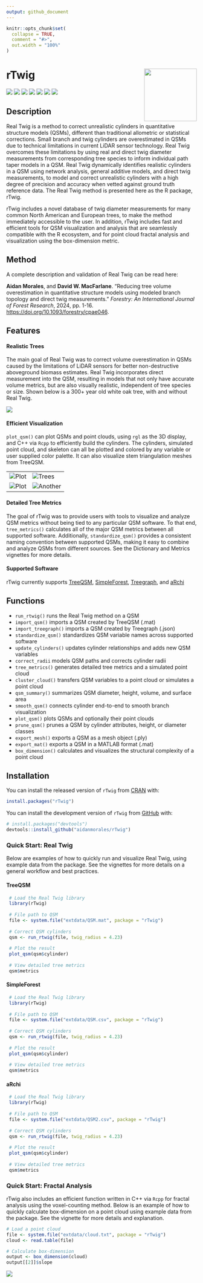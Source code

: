 ```yaml
---
output: github_document
---
```


<!-- README.md is generated from README.Rmd. Please edit that file -->

```r
knitr::opts_chunk$set(
  collapse = TRUE,
  comment = "#>",
  out.width = "100%"
)
```

# rTwig <img src="man/figures/logo.svg" align="right" height="139"/>

<!-- badges: start -->

[![](https://www.r-pkg.org/badges/version/rTwig)](https://cran.r-project.org/package=rTwig) [![](https://aidanmorales.r-universe.dev/badges/rTwig)](https://aidanmorales.r-universe.dev) [![](https://github.com/aidanmorales/rTwig/actions/workflows/R-CMD-check.yaml/badge.svg)](https://github.com/aidanmorales/rTwig/actions/workflows/R-CMD-check.yaml) [![](https://img.shields.io/github/last-commit/aidanmorales/rTwig.svg)](https://github.com/aidanmorales/rTwig/commits/main) [![](https://cranlogs.r-pkg.org/badges/grand-total/rTwig)](https://cran.r-project.org/package=rTwig) [![](https://cranlogs.r-pkg.org/badges/last-month/rTwig)](https://cran.r-project.org/package=rTwig) [![](https://img.shields.io/badge/license-GPL%20(%3E=%203)-orchid.svg)](https://cran.r-project.org/web/licenses/GPL-3)

<!-- badges: end -->

## Description

Real Twig is a method to correct unrealistic cylinders in quantitative structure models (QSMs), different than traditional allometric or statistical corrections. Small branch and twig cylinders are overestimated in QSMs due to technical limitations in current LiDAR sensor technology. Real Twig overcomes these limitations by using real and direct twig diameter measurements from corresponding tree species to inform individual path taper models in a QSM. Real Twig dynamically identifies realistic cylinders in a QSM using network analysis, general additive models, and direct twig measurements, to model and correct unrealistic cylinders with a high degree of precision and accuracy when vetted against ground truth reference data. The Real Twig method is presented here as the R package, rTwig.

rTwig includes a novel database of twig diameter measurements for many common North American and European trees, to make the method immediately accessible to the user. In addition, rTwig includes fast and efficient tools for QSM visualization and analysis that are seamlessly compatible with the R ecosystem, and for point cloud fractal analysis and visualization using the box-dimension metric.

## Method

A complete description and validation of Real Twig can be read here:

**Aidan Morales**, and **David W. MacFarlane**. "Reducing tree volume overestimation in quantitative structure models using modeled branch topology and direct twig measurements." *Forestry: An International Journal of Forest Research*, 2024, pp. 1-16. <https://doi.org/10.1093/forestry/cpae046>.

## Features

#### Realistic Trees

The main goal of Real Twig was to correct volume overestimation in QSMs caused by the limitations of LiDAR sensors for better non-destructive aboveground biomass estimates. Real Twig incorporates direct measurement into the QSM, resulting in models that not only have accurate volume metrics, but are also visually realistic, independent of tree species or size. Shown below is a 300+ year old white oak tree, with and without Real Twig.

<img src="man/figures/WO18_comparison.png"/>

#### Efficient Visualization

`plot_qsm()` can plot QSMs and point clouds, using `rgl` as the 3D display, and C++ via `Rcpp` to efficiently build the cylinders. The cylinders, simulated point cloud, and skeleton can all be plotted and colored by any variable or user supplied color palette. It can also visualize stem triangulation meshes from TreeQSM.

|                               |                                   |
|-------------------------------|-----------------------------------|
| ![Plot](man/figures/plot.gif) | ![Trees](man/figures/WO7.gif)     |
| ![Plot](man/figures/RO1.gif)  | ![Another](man/figures/stand.gif) |

#### Detailed Tree Metrics

The goal of rTwig was to provide users with tools to visualize and analyze QSM metrics without being tied to any particular QSM software. To that end, `tree_metrics()` calculates all of the major QSM metrics between all supported software. Additionally, `standardize_qsm()` provides a consistent naming convention between supported QSMs, making it easy to combine and analyze QSMs from different sources. See the Dictionary and Metrics vignettes for more details.

#### Supported Software

rTwig currently supports [TreeQSM](https://github.com/InverseTampere/TreeQSM), [SimpleForest](https://www.simpleforest.org/), [Treegraph](https://github.com/wanxinyang/treegraph), and [aRchi](https://github.com/umr-amap/aRchi)

## Functions

-   `run_rtwig()` runs the Real Twig method on a QSM
-   `import_qsm()` imports a QSM created by TreeQSM (.mat)
-   `import_treegraph()` imports a QSM created by Treegraph (.json)
-   `standardize_qsm()` standardizes QSM variable names across supported software
-   `update_cylinders()` updates cylinder relationships and adds new QSM variables
-   `correct_radii` models QSM paths and corrects cylinder radii
-   `tree_metrics()` generates detailed tree metrics and a simulated point cloud
-   `cluster_cloud()` transfers QSM variables to a point cloud or simulates a point cloud
-   `qsm_summary()` summarizes QSM diameter, height, volume, and surface area
-   `smooth_qsm()` connects cylinder end-to-end to smooth branch visualization
-   `plot_qsm()` plots QSMs and optionally their point clouds
-   `prune_qsm()` prunes a QSM by cylinder attributes, height, or diameter classes
-   `export_mesh()` exports a QSM as a mesh object (.ply)
-   `export_mat()` exports a QSM in a MATLAB format (.mat)
-   `box_dimension()` calculates and visualizes the structural complexity of a point cloud

## Installation

You can install the released version of `rTwig` from [CRAN](https://cran.r-project.org/package=rTwig) with:

``` r
install.packages("rTwig")
```

You can install the development version of `rTwig` from [GitHub](https://github.com/aidanmorales/rTwig) with:

``` r
# install.packages("devtools")
devtools::install_github("aidanmorales/rTwig")
```

### Quick Start: Real Twig

Below are examples of how to quickly run and visualize Real Twig, using example data from the package. See the vignettes for more details on a general workflow and best practices.

#### TreeQSM

``` r
 # Load the Real Twig library
 library(rTwig)
 
 # File path to QSM
 file <- system.file("extdata/QSM.mat", package = "rTwig")
 
 # Correct QSM cylinders
 qsm <- run_rtwig(file, twig_radius = 4.23)
 
 # Plot the result
 plot_qsm(qsm$cylinder)
 
 # View detailed tree metrics
 qsm$metrics
```

#### SimpleForest

``` r
 # Load the Real Twig library
 library(rTwig)
 
 # File path to QSM
 file <- system.file("extdata/QSM.csv", package = "rTwig")
 
 # Correct QSM cylinders
 qsm <- run_rtwig(file, twig_radius = 4.23)
 
 # Plot the result
 plot_qsm(qsm$cylinder)
 
 # View detailed tree metrics
 qsm$metrics
```

#### aRchi

``` r
 # Load the Real Twig library
 library(rTwig)
 
 # File path to QSM
 file <- system.file("extdata/QSM2.csv", package = "rTwig")
 
 # Correct QSM cylinders
 qsm <- run_rtwig(file, twig_radius = 4.23)
 
 # Plot the result
 plot_qsm(qsm$cylinder)
 
 # View detailed tree metrics
 qsm$metrics
```

### Quick Start: Fractal Analysis

rTwig also includes an efficient function written in C++ via `Rcpp` for fractal analysis using the voxel-counting method. Below is an example of how to quickly calculate box-dimension on a point cloud using example data from the package. See the vignette for more details and explanation.

``` r
# Load a point cloud
file <- system.file("extdata/cloud.txt", package = "rTwig")
cloud <- read.table(file)

# Calculate box-dimension
output <- box_dimension(cloud)
output[[2]]$slope
```

<img src="man/figures/box_dimension3d.png" align="center"/>
